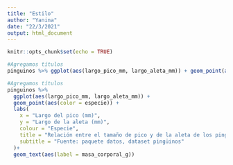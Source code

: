 ```yaml
---
title: "Estilo"
author: "Yanina"
date: "22/3/2021"
output: html_document
---
```


```r
knitr::opts_chunk$set(echo = TRUE)
```

```r
#Agregamos títulos
pinguinos %>% ggplot(aes(largo_pico_mm, largo_aleta_mm)) + geom_point(aes(color = especie)) +labs(x = "Largo del pico (mm)",y = "Largo de la aleta (mm)",colour = "Especie", title = "Relación entre el tamaño de pico y de la aleta de los pingüinos",subtitle = "Fuente: paquete datos, dataset pingüinos")+ geom_text(aes(label = masa_corporal_g))

```

```r
#Agregamos títulos
pinguinos %>% 
  ggplot(aes(largo_pico_mm, largo_aleta_mm)) +
  geom_point(aes(color = especie)) + 
  labs(
    x = "Largo del pico (mm)", 
    y = "Largo de la aleta (mm)", 
    colour = "Especie",
    title = "Relación entre el tamaño de pico y de la aleta de los pingüinos",
    subtitle = "Fuente: paquete datos, dataset pingüinos"
  )+
  geom_text(aes(label = masa_corporal_g))

```

